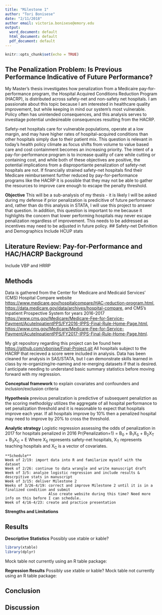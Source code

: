 ```yaml
---
title: "Milestone 1"
author: "Tori Bonisese"
date: "2/11/2018"
author email: victoria.bonisese@emory.edu
output:
  word_document: default
  html_document: default
  pdf_document: default
---
```


```r
knitr::opts_chunk$set(echo = TRUE)
```

## The Penalization Problem: Is Previous Performance Indicative of Future Performance?

My Master's thesis investigates how penalization from a Medicaire pay-for-performance program, the Hospital Acquired Conditions Reduction Program (HACRP), is distributed across safety-net and non-safety net hospitals. I am passionate about this topic because I am interested in healthcare quality improvement, but while keeping in mind our system's most vulnerable. Policy often has unintended consequences, and this analysis serves to investiage potential undesireable consequences resulting from the HACRP. 

Safety-net hospitals care for vulnerable populations, operate at a low margin, and may have higher rates of hospital-acquired conditions than other hospitals simply due to their patient mix. This question is relevant in today's health policy climate as focus shifts from volume to value based care and cost containment becomes an increasing priority. The intent of a pay-for-performance program is to increase quality of care while cutting or containing cost, and while both of these objectives are positive, the potential implications from a disproportiante penalization of safety-net hospitals are not. If financially strained safety-net hospitals find their Medicare reimbursement further reduced by pay-for-performance programs like the HACRP it is possible that they may not be able to gather the resources to improve care enough to escape the penalty threshold.

**Objective**
This will be a sub-analysis of my thesis - it is likely I will be asked during my defense if prior penalization is predicitive of future performance and, rather than do this analysis in STATA, I will use this project to answer that question. In addition, this question is important to me because it highlights the concern that lower performing hospitals may never escape penalization regardless of improvement. This needs to be addressed as incentives may need to be adjusted in future policy.
## Safety-net Definition and Demographics
Include HCUP stats

## Literature Review: Pay-for-Performance and HAC/HACRP Background
Include VBP and HRRP

## Methods
Data is gathered from the Center for Medicare and Medicaid Services' (CMS)  Hospital Compare website  [https://www.medicare.gov/hospitalcompare/HAC-reduction-program.html](https://www.medicare.gov/hospitalcompare/HAC-reduction-program.html), [https://data.medicare.gov/data/archives/hospital-compare](https://data.medicare.gov/data/archives/hospital-compare), and CMS's Inpatient Prospective System for years 2016-2017 [https://www.cms.gov/Medicare/Medicare-Fee-for-Service-Payment/AcuteInpatientPPS/FY2016-IPPS-Final-Rule-Home-Page.html](https://www.cms.gov/Medicare/Medicare-Fee-for-Service-Payment/AcuteInpatientPPS/FY2016-IPPS-Final-Rule-Home-Page.html),  [https://www.cms.gov/Medicare/Medicare-Fee-for-Service-Payment/AcuteInpatientPPS/FY2017-IPPS-Final-Rule-Home-Page.html](https://www.cms.gov/Medicare/Medicare-Fee-for-Service-Payment/AcuteInpatientPPS/FY2017-IPPS-Final-Rule-Home-Page.html).

My git repository regarding this project can be found here [https://github.com/vbonise/Final-Project.git](https://github.com/vbonise/Final-Project.git)
All hospitals subject to the HACRP that recieved a score were included in analysis. Data has been cleaned for analysis in SAS/STATA, but I can demonstrate skills learned in class by re-organizing/re-naming and re-merging datasets if that is desired. I anticipate needing to understand basic summary statistics before moving forward with my regression.
    
**Conceptual framework** to explain covariates and confounders and inclusion/exclusion criteria

**Hypothesis** previous penalization is predictive of subsequent penaliztion as the scoring methodolgy utilizes the aggregate of all hospital performance to set penalization threshold and it is reasonable to expect that hospitals improve each year. If all hospitals improve by 10% then a penalized hospital may need to improve by 20% to cross the threshold. 
    
**Analytic strategy**
    Logistic regression assessing the odds of penalization in 2017 for hospitals penalized in 2016 
    Pr(Penalization=1) = B~0~ + B~1~X~S~ + B~2~X~T~ + B~3~X~C~ + E
    Where X~S~ represents safety-net hospitals, X~T~ represents teaching hospitals and X~C~ is a vector of covariates. 
    
    **Schedule**
    Week of 2/19: import data into R and familarize myself with the dataset
    Week of 2/26: continue to data wrangle and write manuscript draft
    Week of 3/5: analyze logistic regression and include results & descrpitive stats in manuscript
    Week of 3/15: deliver Milestone 2
    Weeks of 3/26-4/19: correct and improve Milestone 2 until it is in a finalized condition and submit
                        Also create website during this time? Need more info on this before I can schedule.
    Week of 4/16-4/23: create and practice presentation
    
**Strengths and Limitations**

## Results

**Descriptive Statistics**
Possibly use xtable or kable?
```r
library(xtable)
library(dplyr)
```
Mock table not currently using an R table package:

**Regression Results**
Possibly use xtable or kable?
Mock table not currently using an R table package:

## Conclusion

## Discussion
    
